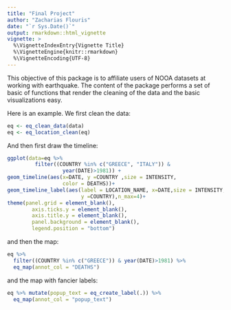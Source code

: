 ```yaml
---
title: "Final Project"
author: "Zacharias Flouris"
date: "`r Sys.Date()`"
output: rmarkdown::html_vignette
vignette: >
  %\VignetteIndexEntry{Vignette Title}
  %\VignetteEngine{knitr::rmarkdown}
  %\VignetteEncoding{UTF-8}
---
```


This objective of this package is to affiliate users of NOOA datasets at working with earthquake. The content of the package performs a set of basic of functions that render the cleaning of the data and the basic visualizations easy.

Here is an example. We first clean the data:

```r
eq <- eq_clean_data(data)
eq <- eq_location_clean(eq)

```

And then first draw the timeline:

```r
ggplot(data=eq %>% 
         filter((COUNTRY %in% c("GREECE", "ITALY")) & 
                  year(DATE)>1981)) + 
geom_timeline(aes(x=DATE, y =COUNTRY ,size = INTENSITY,
                  color = DEATHS))+
geom_timeline_label(aes(label = LOCATION_NAME, x=DATE,size = INTENSITY,
                        y =COUNTRY),n_max=4)+
theme(panel.grid = element_blank(),
        axis.ticks.y = element_blank(),
        axis.title.y = element_blank(),
        panel.background = element_blank(),
        legend.position = "bottom")
```

and then the map:  

```r
eq %>% 
  filter((COUNTRY %in% c("GREECE")) & year(DATE)>1981) %>%
  eq_map(annot_col = "DEATHS")
```

and the map with fancier labels:

```r
eq %>% mutate(popup_text = eq_create_label(.)) %>% 
  eq_map(annot_col = "popup_text")
```


